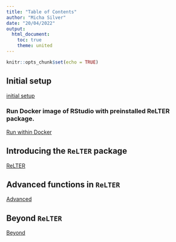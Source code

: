 ```yaml
---
title: "Table of Contents"
author: "Micha Silver"
date: "20/04/2022"
output:
  html_document:
    toc: true
    theme: united
---
```


```r
knitr::opts_chunk$set(echo = TRUE)
```

## Initial setup
[initial setup](Demo1_rstudio_intro.html)

### Run Docker image of RStudio with preinstalled ReLTER package.
[Run within Docker](Rocker_ReLTER.html)

## Introducing the `ReLTER` package
[ReLTER](Demo2_relter_intro.html)

## Advanced functions in `ReLTER`
[Advanced](Demo3_relter_advanced.html)

## Beyond `ReLTER`
[Beyond](Demo4_beyond_relter.html)